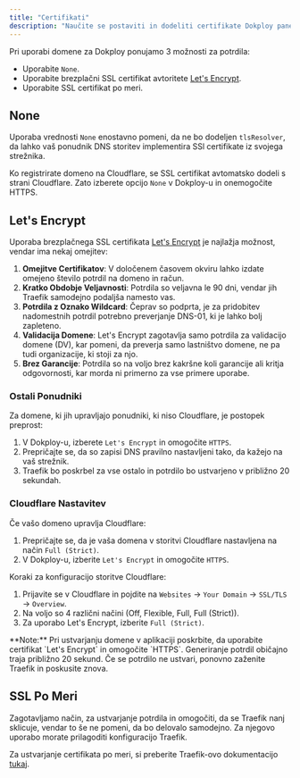 ```yaml
---
title: "Certifikati"
description: "Naučite se postaviti in dodeliti certifikate Dokploy panelu."
---
```



Pri uporabi domene za Dokploy ponujamo 3 možnosti za potrdila:

- Uporabite `None`.
- Uporabite brezplačni SSL certifikat avtoritete [Let's Encrypt](https://letsencrypt.org/).
- Uporabite SSL certifikat po meri.

## None

Uporaba vrednosti `None` enostavno pomeni, da ne bo dodeljen `tlsResolver`, da lahko vaš ponudnik DNS storitev implementira SSl certifikate iz svojega strežnika.

<Callout title="Cloudflare">Ko registrirate domeno na Cloudflare, se SSL certifikat avtomatsko dodeli s strani Cloudflare. Zato izberete opcijo `None` v Dokploy-u in onemogočite HTTPS.</Callout>

## Let's Encrypt

Uporaba brezplačnega SSL certifikata [Let's Encrypt](https://letsencrypt.org/) je najlažja možnost, vendar ima nekaj omejitev:

1. **Omejitve Certifikatov**: V določenem časovem okviru lahko izdate omejeno število potrdil na domeno in račun.
2. **Kratko Obdobje Veljavnosti**: Potrdila so veljavna le 90 dni, vendar jih Traefik samodejno podaljša namesto vas.
3. **Potrdila z Oznako Wildcard**: Čeprav so podprta, je za pridobitev nadomestnih potrdil potrebno preverjanje DNS-01, ki je lahko bolj zapleteno.
4. **Validacija Domene**: Let's Encrypt zagotavlja samo potrdila za validacijo domene (DV), kar pomeni, da preverja samo lastništvo domene, ne pa tudi organizacije, ki stoji za njo.
5. **Brez Garancije**: Potrdila so na voljo brez kakršne koli garancije ali kritja odgovornosti, kar morda ni primerno za vse primere uporabe.

### Ostali Ponudniki

Za domene, ki jih upravljajo ponudniki, ki niso Cloudflare, je postopek preprost:

1. V Dokploy-u, izberete `Let's Encrypt` in omogočite `HTTPS`.
2. Prepričajte se, da so zapisi DNS pravilno nastavljeni tako, da kažejo na vaš strežnik.
3. Traefik bo poskrbel za vse ostalo in potrdilo bo ustvarjeno v približno 20 sekundah.

### Cloudflare Nastavitev

Če vašo domeno upravlja Cloudflare:

1. Prepričajte se, da je vaša domena v storitvi Cloudflare nastavljena na način `Full (Strict)`.
2. V Dokploy-u, izberite `Let's Encrypt` in omogočite `HTTPS`.

Koraki za konfiguracijo storitve Cloudflare:

1. Prijavite se v Cloudflare in pojdite na `Websites` -> `Your Domain` -> `SSL/TLS` -> `Overview`.
2. Na voljo so 4 različni načini (Off, Flexible, Full, Full (Strict)).
3. Za uporabo Let's Encrypt, izberite `Full (Strict)`.

<Callout>
  **Note:** Pri ustvarjanju domene v aplikaciji poskrbite, da uporabite certifikat `Let's Encrypt` in omogočite `HTTPS`. Generiranje potrdil običajno traja približno 20 sekund. Če se potrdilo ne ustvari, ponovno zaženite Traefik in poskusite znova.
</Callout>

## SSL Po Meri

Zagotavljamo način, za ustvarjanje potrdila in omogočiti, da se Traefik nanj sklicuje, vendar to še ne pomeni, da bo delovalo samodejno. Za njegovo uporabo morate prilagoditi konfiguracijo Traefik.

Za ustvarjanje certifikata po meri, si preberite Traefik-ovo dokumentacijo [tukaj](https://docs.traefik.io/https/acme/#custom-ssl-certificates).